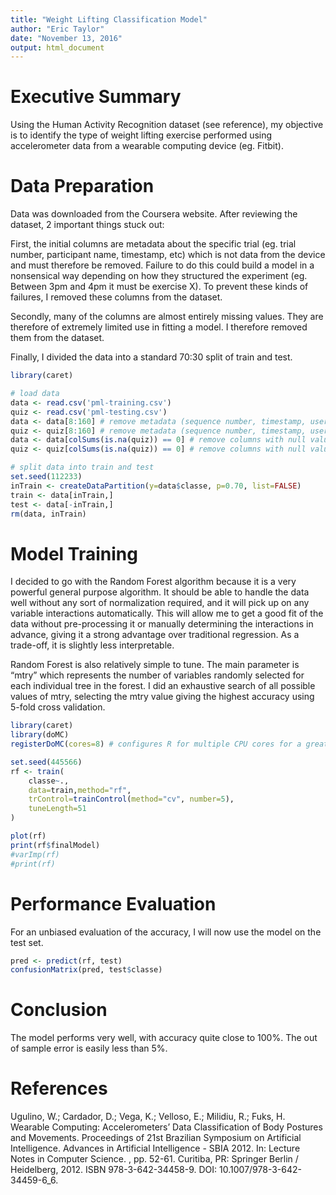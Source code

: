 ```yaml
---
title: "Weight Lifting Classification Model"
author: "Eric Taylor"
date: "November 13, 2016"
output: html_document
---
```


# Executive Summary

Using the Human Activity Recognition dataset (see reference), my objective is to identify the type of weight lifting exercise performed using accelerometer data from a wearable computing device (eg. Fitbit).

# Data Preparation

Data was downloaded from the Coursera website. After reviewing the dataset, 2 important things stuck out:  

First, the initial columns are metadata about the specific trial (eg. trial number, participant name, timestamp, etc) which is not data from the device and must therefore be removed. Failure to do this could build a model in a nonsensical way depending on how they structured the experiment (eg. Between 3pm and 4pm it must be exercise X). To prevent these kinds of failures, I removed these columns from the dataset.  

Secondly, many of the columns are almost entirely missing values. They are therefore of extremely limited use in fitting a model. I therefore removed them from the dataset.  

Finally, I divided the data into a standard 70:30 split of train and test.

```r
library(caret)

# load data
data <- read.csv('pml-training.csv')
quiz <- read.csv('pml-testing.csv')
data <- data[8:160] # remove metadata (sequence number, timestamp, user name, etc)
quiz <- quiz[8:160] # remove metadata (sequence number, timestamp, user name, etc)
data <- data[colSums(is.na(quiz)) == 0] # remove columns with null values
quiz <- quiz[colSums(is.na(quiz)) == 0] # remove columns with null values

# split data into train and test
set.seed(112233)
inTrain <- createDataPartition(y=data$classe, p=0.70, list=FALSE)
train <- data[inTrain,]
test <- data[-inTrain,]
rm(data, inTrain)

```

# Model Training

I decided to go with the Random Forest algorithm because it is a very powerful general purpose algorithm. It should be able to handle the data well without any sort of normalization required, and it will pick up on any variable interactions automatically. This will allow me to get a good fit of the data without pre-processing it or manually determining the interactions in advance, giving it a strong advantage over traditional regression. As a trade-off, it is slightly less interpretable.

Random Forest is also relatively simple to tune. The main parameter is "mtry" which represents the number of variables randomly selected for each individual tree in the forest. I did an exhaustive search of all possible values of mtry, selecting the mtry value giving the highest accuracy using 5-fold cross validation.

```r
library(caret)
library(doMC)
registerDoMC(cores=8) # configures R for multiple CPU cores for a great speedup

set.seed(445566)
rf <- train(
    classe~.,
    data=train,method="rf",
    trControl=trainControl(method="cv", number=5),
    tuneLength=51
)
```

```r
plot(rf)
print(rf$finalModel)
#varImp(rf)
#print(rf)
```

# Performance Evaluation

For an unbiased evaluation of the accuracy, I will now use the model on the test set.

```r
pred <- predict(rf, test)
confusionMatrix(pred, test$classe)
```

# Conclusion

The model performs very well, with accuracy quite close to 100%. The out of sample error is easily less than 5%.

# References

Ugulino, W.; Cardador, D.; Vega, K.; Velloso, E.; Milidiu, R.; Fuks, H. Wearable Computing: Accelerometers' Data Classification of Body Postures and Movements. Proceedings of 21st Brazilian Symposium on Artificial Intelligence. Advances in Artificial Intelligence - SBIA 2012. In: Lecture Notes in Computer Science. , pp. 52-61. Curitiba, PR: Springer Berlin / Heidelberg, 2012. ISBN 978-3-642-34458-9. DOI: 10.1007/978-3-642-34459-6_6. 

